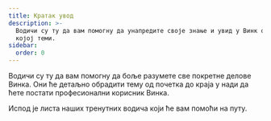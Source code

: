 ```yaml
---
title: Кратак увод
description: >-
  Водичи су ту да вам помогну да унапредите своје знање и увид у Винк о било
  којој теми.
sidebar:
  order: 0
---
```


Водичи су ту да вам помогну да боље разумете све покретне делове Винка.
Они ће детаљно обрадити тему од почетка до краја у нади да ћете постати професионални корисник Винка.

Испод је листа наших тренутних водича који ће вам помоћи на путу.

<LinkCard title="Откријте одличне понуде" description="The guide gives you some tips on how to search for things to sell on Wink." href="/guides/discover-great-deals/" />


<LinkCard title="Дугме РЕЗЕРВИШИ САДА" description="This guide steps hotels through how to do the simplest integration with Wink with a 'Book Now' button." href="/guides/the-book-now-button/" />


<LinkCard title="Увид за почетнике" description="This guides shows you how to use analytics effectively from the perspective of a supplier and an affiliate." href="/guides/insight-for-dummies/" />


<LinkCard title="Интеграција са TripPay-ом" description="The guide gives you step-by-step instructions on how to do a full integration with TripPay as a travel company wishing to outsource the payment process." href="/guides/integrating-with-trip-pay/" />

